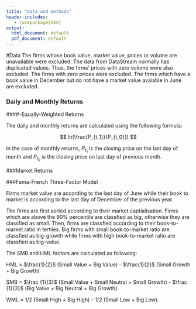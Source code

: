 ```yaml
---
title: "data and methods"
header-includes:
   - \usepackage{bbm}
output:
  html_document: default
  pdf_document: default
---
```

#Data
The firms whose book value, market value, prices or volume are unavailable were excluded. The data from DataStream normally has duplicated values. Thus, the firms' prices with zero volume were also excluded. The firms with zero prices were excluded. The firms which have a book value in December but do not have a market value avaiable in June are excluded. 

### Daily and Monthly Returns

####-Equally-Weighted Returns

The daily and monthly returns are calculated using the following formula: 

$$
ln(\frac{P_{t_1}}{P_{t_0}})
$$


In the case of monthly returns, $P_{t_1}$  is the closing price on the last day of month and 
$P_{t_0}$ is the closing price on last day of previous month.  


###Market Returns



###Fama-French Three-Factor Model

Firms market value are according to the last day of June while their book to market is according to the last day of December of the previous year. 

The firms are first sorted according to their market captialisation. Firms which are above the 90% percentile are classfied as big, otherwise they are classfied as small. Then, firms are classfied according to their book-to-market ratio in tertiles. Big firms with small book-to-market ratio are classfied as big-growth while firms with high book-to-market ratio are classfied as big-value. 

The SMB and HML factors are calculated as following:

  HML = $\frac{1}{2}$ (Small Value + Big Value) -  $\frac{1}{2}$ (Small Growth + Big Growth) 
  
  SMB = $\frac {1}{3}$ (Small Value + Small Neutral + Small Growth) - $\frac {1}{3}$  (Big Value + Big Neutral + Big Growth). 	 


WML = 1/2 (Small High + Big High)
– 1/2 (Small Low + Big Low).

```r
```

